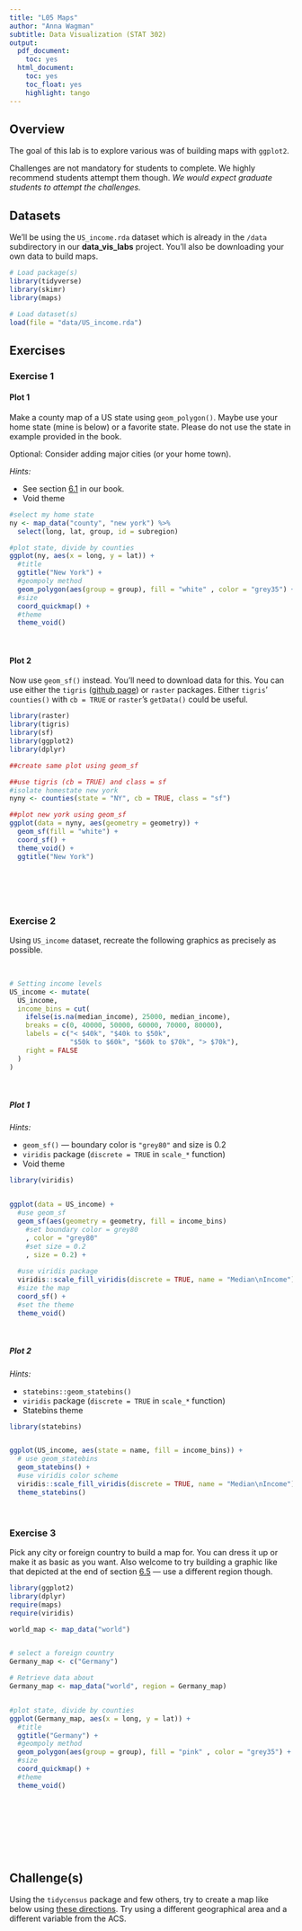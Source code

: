 ```yaml
---
title: "L05 Maps"
author: "Anna Wagman"
subtitle: Data Visualization (STAT 302)
output:
  pdf_document:
    toc: yes
  html_document:
    toc: yes
    toc_float: yes
    highlight: tango
---
```


## Overview

The goal of this lab is to explore various was of building maps with `ggplot2`.

Challenges are not mandatory for students to complete. We highly recommend students attempt them though. *We would expect graduate students to attempt the challenges.*

## Datasets

We'll be using the `US_income.rda` dataset which is already in the `/data` subdirectory in our **data_vis_labs** project. You'll also be downloading your own data to build maps.

```r
# Load package(s)
library(tidyverse)
library(skimr)
library(maps)

# Load dataset(s)
load(file = "data/US_income.rda")

```

## Exercises

### Exercise 1

#### Plot 1

Make a county map of a US state using `geom_polygon()`. Maybe use your home state (mine is below) or a favorite state. Please do not use the state in example provided in the book. 

Optional: Consider adding major cities (or your home town).

*Hints:*

-   See section [6.1](https://ggplot2-book.org/maps.html#polygonmaps) in our book.
-   Void theme

```r
#select my home state 
ny <- map_data("county", "new york") %>% 
  select(long, lat, group, id = subregion)

#plot state, divide by counties
ggplot(ny, aes(x = long, y = lat)) +
  #title
  ggtitle("New York") +
  #geompoly method
  geom_polygon(aes(group = group), fill = "white" , color = "grey35") +
  #size
  coord_quickmap() +
  #theme
  theme_void()
```




<br>

#### Plot 2

Now use `geom_sf()` instead. You'll need to download data for this. You can use either the `tigris` ([github page](https://github.com/walkerke/tigris)) or `raster` packages. Either `tigris`' `counties()` with `cb = TRUE` or `raster`'s `getData()` could be useful.

```r
library(raster)
library(tigris)
library(sf)
library(ggplot2)
library(dplyr)

##create same plot using geom_sf

##use tigris (cb = TRUE) and class = sf
#isolate homestate new york
nyny <- counties(state = "NY", cb = TRUE, class = "sf")

##plot new york using geom_sf
ggplot(data = nyny, aes(geometry = geometry)) + 
  geom_sf(fill = "white") + 
  coord_sf() + 
  theme_void() +
  ggtitle("New York")





```



<br>

### Exercise 2

Using `US_income` dataset, recreate the following graphics as precisely as possible.

<br>

```r
# Setting income levels
US_income <- mutate(
  US_income,
  income_bins = cut(
    ifelse(is.na(median_income), 25000, median_income),
    breaks = c(0, 40000, 50000, 60000, 70000, 80000),
    labels = c("< $40k", "$40k to $50k", 
               "$50k to $60k", "$60k to $70k", "> $70k"),
    right = FALSE
  )
)
```

<br>

##### Plot 1

*Hints:*

-   `geom_sf()` --- boundary color is `"grey80"` and size is 0.2
-   `viridis` package (`discrete = TRUE` in `scale_*` function)
-   Void theme


```r
library(viridis)


ggplot(data = US_income) +
  #use geom_sf
  geom_sf(aes(geometry = geometry, fill = income_bins)
    #set boundary color = grey80
    , color = "grey80"
    #set size = 0.2
    , size = 0.2) +
  
  #use viridis package 
  viridis::scale_fill_viridis(discrete = TRUE, name = "Median\nIncome") +
  #size the map
  coord_sf() +
  #set the theme
  theme_void()
```


<br>

##### Plot 2

*Hints:*

-   `statebins::geom_statebins()`
-   `viridis` package (`discrete = TRUE` in `scale_*` function)
-   Statebins theme

```r
library(statebins)


ggplot(US_income, aes(state = name, fill = income_bins)) +
  # use geom_statebins  
  geom_statebins() +
  #use viridis color scheme 
  viridis::scale_fill_viridis(discrete = TRUE, name = "Median\nIncome") +
  theme_statebins()
```



<br>

### Exercise 3

Pick any city or foreign country to build a map for. You can dress it up or make it as basic as you want. Also welcome to try building a graphic like that depicted at the end of section [6.5](https://ggplot2-book.org/maps.html#rastermaps) --- use a different region though.

```r
library(ggplot2)
library(dplyr)
require(maps)
require(viridis)

world_map <- map_data("world")


# select a foreign country
Germany_map <- c("Germany")

# Retrieve data about
Germany_map <- map_data("world", region = Germany_map) 


#plot state, divide by counties
ggplot(Germany_map, aes(x = long, y = lat)) +
  #title
  ggtitle("Germany") +
  #geompoly method
  geom_polygon(aes(group = group), fill = "pink" , color = "grey35") +
  #size
  coord_quickmap() +
  #theme
  theme_void()








```



<br>

## Challenge(s)

Using the `tidycensus` package and few others, try to create a map like below using [these directions](https://walkerke.github.io/tidycensus/articles/spatial-data.html). Try using a different geographical area and a different variable from the ACS.

<br>
